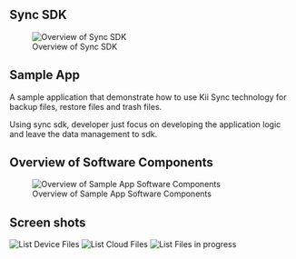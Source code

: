 == Sync SDK ==

[[File:sync.png|Overview of Sync SDK]]

== Sample App == 

A sample application that demonstrate how to use Kii Sync technology for backup files, restore files and trash files. 

Using sync sdk, developer just focus on developing the application logic and leave the data management to sdk. &nbsp; 

== Overview of Software Components == 

[[File:SyncSampleComponentsOverview.png|Overview of Sample App Software Components]]


== Screen shots == 

[[File:DeviceTab.png|List Device Files]]
[[File:CloudTab.png|List Cloud Files]]
[[File:ProgressUI.png|List Files in progress]]
 